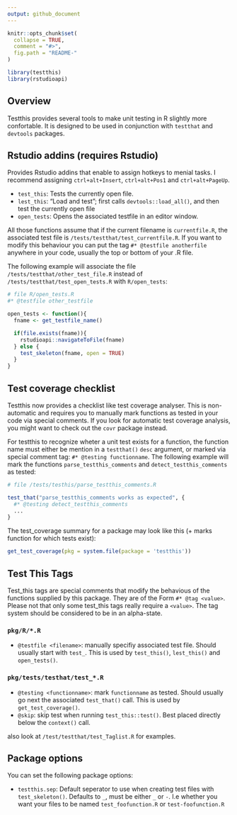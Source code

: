 ```yaml
---
output: github_document
---
```


<!-- README.md is generated from README.Rmd. Please edit that file -->

```r
knitr::opts_chunk$set(
  collapse = TRUE,
  comment = "#>",
  fig.path = "README-"
)

library(testthis)
library(rstudioapi)
```

## Overview

Testthis provides several tools to make unit testing in R slightly more 
confortable. It is designed to be used in conjunction with `testthat` and 
`devtools` packages. 

## Rstudio addins (requires Rstudio)

Provides Rstudio addins that enable to assign hotkeys to menial tasks. I 
recommend assigning `ctrl+alt+Insert`, `ctrl+alt+Pos1` and `ctrl+alt+PageUp`.

* `test_this`: Tests the currently open file.
* `lest_this`: "Load and test"; first calls `devtools::load_all()`, and then 
  test the currently open file
* `open_tests`: Opens the associated testfile in an editor window. 

All those functions assume that if the current filename is `currentfile.R`,
the associated test file is `/tests/testthat/test_currentfile.R`. If you want
to modify this behaviour you can put the tag `#* @testfile anotherfile` anywhere
in your code, usually the top or bottom of your .R file.

The following example will associate the file `/tests/testthat/other_test_file.R`
instead of `/tests/testthat/test_open_tests.R` with `R/open_tests`:
```r
# file R/open_tests.R
#* @testfile other_testfile

open_tests <- function(){
  fname <- get_testfile_name()

  if(file.exists(fname)){
    rstudioapi::navigateToFile(fname)
  } else {
    test_skeleton(fname, open = TRUE)
  }
}
```

## Test coverage checklist

Testthis now provides a checklist like test coverage analyser. This is 
non-automatic and requires you to manually mark functions as tested in your 
code via special comments. If you look for automatic test coverage analysis, 
you might want to check out the `covr` package instead.

For testthis to recognize wheter a unit test exists for a function, the function
name must either be mention in a `testthat()` `desc` argument, or marked via
special comment tag: `#* @testing functionname`. The following example will mark
the functions `parse_testthis_comments` and `detect_testthis_comments` as 
tested:

```r
# file /tests/testhis/parse_testthis_comments.R

test_that("parse_testthis_comments works as expected", {
  #* @testing detect_testthis_comments
  ...
}
```

The test_coverage summary for a package may look like this (+ marks function for
which tests exist):

```r
get_test_coverage(pkg = system.file(package = 'testthis'))
```

## Test This Tags

Test_this tags are special comments that modify the behavious of the functions
supplied by this package. They are of the Form `#* @tag <value>`. Please not 
that only some test_this tags really require a `<value>`. The tag system should
be considered to be in an alpha-state.

### `pkg/R/*.R`

* `@testfile <filename>`: manually specifiy associated test file. Should 
  usually start with `test_`. This is used by `test_this()`, `lest_this()` and
  `open_tests()`.

### `pkg/tests/testhat/test_*.R`

* `@testing <functionname>`:  mark `functionname` as tested.
  Should usually go next the associated `test_that()` call. This is used by
  `get_test_coverage()`.
* `@skip`: skip test when running `test_this::test()`. Best placed directly
  below the `context()` call.

also look at `/test/testthat/test_Taglist.R` for examples.


Package options
---------------

You can set the following package options:

* `testthis.sep`: Default seperator to use when creating test files with 
  `test_skeleton()`. Defaults to `_`, must be either `_` or `-`. I.e whether
  you want your files to be named `test_foofunction.R` or `test-foofunction.R`
